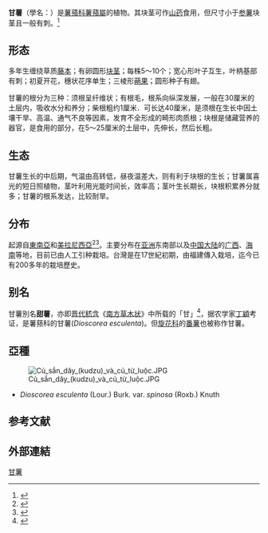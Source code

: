 {{otheruses|subject=學名为“''Dioscorea esculenta''”的[[薯蕷屬|薯蕷屬]]植物|other=學名為“''Ipomoea batatas''”的[[番薯屬|番薯屬]]植物|番薯}}
{{Speciesbox
| name = 甘薯
| image = Dioscorea esculenta 001.JPG
| genus = Dioscorea
| species = esculenta
| authority = ([[Lour.|Lour.]]) [[Burkill|Burkill]], 1917
}}

'''甘薯'''（學名：{{lang|la|''Dioscorea esculenta''}}）是[[薯蕷科|薯蕷科]][[薯蕷屬|薯蕷屬]]的植物{{r|bioinfo}}。其块茎可作[[山药|山药]]食用，但尺寸小于[[参薯|参薯]]块茎且一般有刺。<ref name="Andres2016">{{cite book|first1=C.|last1=Andres|first2=O.O.|last2=AdeOluwa|first3=G.S.|last3=Bhullar|editor1-first=Brian |editor1-last=Thomas|editor2-first= Denis J. |editor2-last=Murphy |editor3-first=Brian G. |editor3-last=Murray|title =Encyclopedia of Applied Plant Sciences|edition=2nd|chapter =Yam (''Dioscorea'' spp.)|publisher =Academic Press |year =2016|pages=435–441|isbn = 9780123948076 |chapter-url =https://www.researchgate.net/publication/312231378}}</ref>

== 形态 ==
多年生缠绕草质[[藤本|藤本]]；有卵圆形[[块茎|块茎]]；每株5～10个；宽心形叶子互生，叶柄基部有刺；初夏开花，穗状花序单生；三棱形[[蒴果|蒴果]]；圆形种子有翅。

甘薯的根分为三种：须根呈纤维状；有根毛，根系向纵深发展，一般在30厘米的土层内，吸收水分和养分；柴根粗约1厘米．可长达40厘米，是须根在生长中因土壤干旱、高温、通气不良等因素，发育不全形成的畸形肉质根；块根是储藏营养的器官，是食用的部分，在5～25厘米的土层中，先伸长，然后长粗。

== 生态 ==
甘薯生长的中后期，气温由高转低，昼夜温差大，则有利于块根的生长；甘薯属喜光的短日照植物，茎叶利用光能时间长，效率高；茎叶生长期长，块根积累养分就多；甘薯的根系发达，比较耐旱。

==分布==
起源自[[東南亞|東南亞]]和[[美拉尼西亞|美拉尼西亞]]<ref>{{cite book |url={{google books |id=rFwyrKRSMUMC |plain-url=yes}} |title=Tropical Root and Tuber Crops: Cassava, Sweet Potato, Yams and Aroids |first=Vincent |last=Lebot
|publisher=CABI |date=2009-01-01 |access-date=2020-08-28 |language=en }}</ref><ref name="Hancock 2012">{{cite book |url={{google books |id=j_O9ZnFRNngC |pg=PA168 |plain-url=yes }} |title=Plant Evolution and the Origin of Crop Species |chapter=Chapter 10 |first=James F. |last=Hancock |publisher=CABI |year=2012 |page=168 |access-date=2020-08-28 |language=en }}</ref>。主要分布在[[亚洲|亚洲]]东南部以及[[中国大陆|中国大陆]]的[[广西|广西]]、[[海南|海南]]等地{{r|bioinfo}}，目前已由人工引种栽培。台灣是在17世紀初期，由福建傳入栽培，迄今已有200多年的栽培歷史。

==别名==
甘薯別名'''甜薯'''{{r|bioinfo}}，亦即[[晋代|晋代]][[嵇含|嵇含]]《[[南方草木状|南方草木状]]》中所载的「甘{{僻字|𧄔|上卄下儲}}」<ref>{{cite book |title=[[:s:南方草木狀|南方草木狀]] |volume=[[:s:南方草木狀/卷上|卷上]] |chapter=[[:s:南方草木狀/卷上#草類|草類]][[:s:南方草木狀/卷上#甘𧄔|甘𧄔]] |language=zh-hant }}</ref>，据农学家[[丁穎|丁穎]]考证，是薯蓣科的甘薯(''Dioscorea esculenta'')。但[[旋花科|旋花科]]的[[番薯|番薯]]也被称作甘薯。

==亞種==
[[File:Củ_sắn_dây_(kudzu)_và_củ_từ_luộc.JPG|thumb]]
* ''Dioscorea esculenta'' (Lour.) Burk. var. ''spinosa'' (Roxb.) Knuth{{r|bioinfo}}

==参考文献==
{{reflist |refs=
<ref name="bioinfo">{{cite web
 | url =http://www.bioinfo.cn/db05/KmzwSpecies.php?action=view&id=7519| deadurl =yes| archiveurl =https://web.archive.org/web/20160305084539/http://www.bioinfo.cn/db05/KmzwSpecies.php?action=view&id=7519
 | title =甘薯| work =《中国高等植物数据库全库》| publisher =中国科学院微生物研究所| author =昆明植物研究所| accessdate =2009-02-24| archivedate =2016-03-05 |language=zh-hans }}</ref>
}}

==外部連結==
{{Commons category|Dioscorea esculenta}}
{{Taxonbar|from=Q2674220}}

[[Category:薯蓣属|甘薯]]